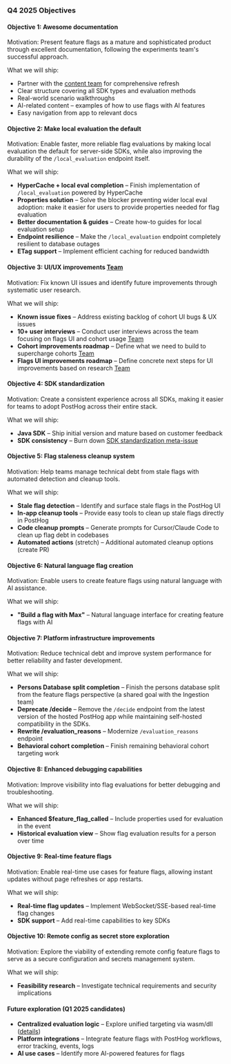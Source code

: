 ### Q4 2025 Objectives

#### Objective 1: Awesome documentation <TeamMember name="Dylan Martin" photo />
Motivation: Present feature flags as a mature and sophisticated product through excellent documentation, following the experiments team's successful approach.

What we will ship:
* Partner with the [content team](/teams/content) for comprehensive refresh
* Clear structure covering all SDK types and evaluation methods  
* Real-world scenario walkthroughs
* AI-related content – examples of how to use flags with AI features
* Easy navigation from app to relevant docs

#### Objective 2: Make local evaluation the default <TeamMember name="Dylan Martin" photo /> <TeamMember name="Phil Haack" photo />
Motivation: Enable faster, more reliable flag evaluations by making local evaluation the default for server-side SDKs, while also improving the durability of the `/local_evaluation` endpoint itself.

What we will ship:
* **HyperCache + local eval completion** – Finish implementation of `/local_evaluation` powered by HyperCache <TeamMember name="Phil Haack" photo />
* **Properties solution** – Solve the blocker preventing wider local eval adoption: make it easier for users to provide properties needed for flag evaluation <TeamMember name="Dylan Martin" photo /> <TeamMember name="Phil Haack" photo />
* **Better documentation & guides** – Create how-to guides for local evaluation setup <TeamMember name="Dylan Martin" photo /> <TeamMember name="Phil Haack" photo />
* **Endpoint resilience** – Make the `/local_evaluation` endpoint completely resilient to database outages <TeamMember name="Phil Haack" photo />
* **ETag support** – Implement efficient caching for reduced bandwidth <TeamMember name="Phil Haack" photo />

#### Objective 3: UI/UX improvements [Team](/teams/feature-flags)
Motivation: Fix known UI issues and identify future improvements through systematic user research.

What we will ship:
* **Known issue fixes** – Address existing backlog of cohort UI bugs & UX issues <TeamMember name="Gustavo Strassburger" />
* **10+ user interviews** – Conduct user interviews across the team focusing on flags UI and cohort usage [Team](/teams/feature-flags)
* **Cohort improvements roadmap** – Define what we need to build to supercharge cohorts [Team](/teams/feature-flags)
* **Flags UI improvements roadmap** – Define concrete next steps for UI improvements based on research [Team](/teams/feature-flags)

#### Objective 4: SDK standardization <TeamMember name="Dustin Byrne" photo />
Motivation: Create a consistent experience across all SDKs, making it easier for teams to adopt PostHog across their entire stack.

What we will ship:
* **Java SDK** – Ship initial version and mature based on customer feedback
* **SDK consistency** – Burn down [SDK standardization meta-issue](https://github.com/PostHog/posthog/issues/31425)

#### Objective 5: Flag staleness cleanup system <TeamMember name="Phil Haack" photo />
Motivation: Help teams manage technical debt from stale flags with automated detection and cleanup tools.

What we will ship:
* **Stale flag detection** – Identify and surface stale flags in the PostHog UI
* **In-app cleanup tools** – Provide easy tools to clean up stale flags directly in PostHog
* **Code cleanup prompts** – Generate prompts for Cursor/Claude Code to clean up flag debt in codebases
* **Automated actions** (stretch) – Additional automated cleanup options (create PR)

#### Objective 6: Natural language flag creation <TeamMember name="Phil Haack" photo />
Motivation: Enable users to create feature flags using natural language with AI assistance.

What we will ship:
* **"Build a flag with Max"** – Natural language interface for creating feature flags with AI

#### Objective 7: Platform infrastructure improvements <TeamMember name="Dylan Martin" photo />
Motivation: Reduce technical debt and improve system performance for better reliability and faster development.

What we will ship:
* **Persons Database split completion** – Finish the persons database split from the feature flags perspective (a shared goal with the Ingestion team)
* **Deprecate /decide** – Remove the `/decide` endpoint from the latest version of the hosted PostHog app while maintaining self-hosted compatibility in the SDKs.
* **Rewrite /evaluation_reasons** – Modernize `/evaluation_reasons` endpoint
* **Behavioral cohort completion** – Finish remaining behavioral cohort targeting work

#### Objective 8: Enhanced debugging capabilities <TeamMember name="Dylan Martin" photo />
Motivation: Improve visibility into flag evaluations for better debugging and troubleshooting.

What we will ship:
* **Enhanced $feature_flag_called** – Include properties used for evaluation in the event
* **Historical evaluation view** – Show flag evaluation results for a person over time

#### Objective 9: Real-time feature flags <TeamMember name="Gustavo Strassburger" photo />
Motivation: Enable real-time use cases for feature flags, allowing instant updates without page refreshes or app restarts.

What we will ship:
* **Real-time flag updates** – Implement WebSocket/SSE-based real-time flag changes
* **SDK support** – Add real-time capabilities to key SDKs

#### Objective 10: Remote config as secret store exploration <TeamMember name="Dustin Byrne" photo />
Motivation: Explore the viability of extending remote config feature flags to serve as a secure configuration and secrets management system.

What we will ship:
* **Feasibility research** – Investigate technical requirements and security implications

#### Future exploration (Q1 2025 candidates)
* **Centralized evaluation logic** – Explore unified targeting via wasm/dll ([details](https://github.com/PostHog/product-internal/pull/799))
* **Platform integrations** – Integrate feature flags with PostHog workflows, error tracking, events, logs
* **AI use cases** – Identify more AI-powered features for flags
